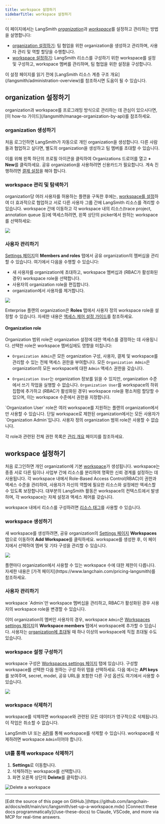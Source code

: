 ```yaml
---
title: workspace 설정하기
sidebarTitle: workspace 설정하기
---
```


이 페이지에서는 LangSmith [_organization_](/langsmith/administration-overview#organizations)과 [_workspace_](/langsmith/administration-overview#workspaces)를 설정하고 관리하는 방법을 설명합니다:

- [organization 설정하기](#set-up-an-organization): 팀 협업을 위한 organization을 생성하고 관리하며, 사용자 관리 및 역할 할당을 수행합니다.
- [workspace 설정하기](#set-up-a-workspace): LangSmith 리소스를 구성하기 위한 workspace를 설정 및 구성하고, workspace 멤버를 관리하며, 팀 협업을 위한 설정을 구성합니다.

<Check>
이 설정 페이지를 읽기 전에 [LangSmith 리소스 계층 구조 개요](/langsmith/administration-overview)를 참조하시면 도움이 될 수 있습니다.
</Check>

## organization 설정하기

<Note>
organization과 workspace를 프로그래밍 방식으로 관리하는 데 관심이 있으시다면, [이 how-to 가이드](/langsmith/manage-organization-by-api)를 참조하세요.
</Note>

### organization 생성하기

처음 로그인하면 LangSmith가 자동으로 개인 organization을 생성합니다. 다른 사람들과 협업하고 싶다면, 별도의 organization을 생성하고 팀 멤버를 초대할 수 있습니다.

이를 위해 왼쪽 하단의 프로필 아이콘을 클릭하여 Organizations 드로어를 열고 **+ New**를 클릭하세요. 공유 organization을 사용하려면 신용카드가 필요합니다. 계속 진행하려면 [결제 설정](/langsmith/billing#set-up-billing-for-your-account)을 해야 합니다.

### workspace 관리 및 탐색하기

organization당 여러 사용자를 허용하는 플랜을 구독한 후에는, [workspace를 설정](/langsmith/administration-overview#workspaces)하여 더 효과적으로 협업하고 서로 다른 사용자 그룹 간에 LangSmith 리소스를 격리할 수 있습니다. workspace 간에 이동하고 각 workspace 내의 리소스(trace project, annotation queue 등)에 액세스하려면, 왼쪽 상단의 picker에서 원하는 workspace를 선택하세요:

![](/langsmith/images/select-workspace.png)

### 사용자 관리하기

[Settings 페이지](https://smith.langchain.com/settings)의 **Members and roles** 탭에서 공유 organization의 멤버십을 관리할 수 있습니다. 여기에서 다음을 수행할 수 있습니다:

- 새 사용자를 organization에 초대하고, workspace 멤버십과 (RBAC가 활성화된 경우) workspace role을 선택합니다.
- 사용자의 organization role을 편집합니다.
- organization에서 사용자를 제거합니다.

![](/langsmith/images/organization-members-and-roles.png)

Enterprise 플랜의 organization은 **Roles** 탭에서 사용자 정의 workspace role을 설정할 수 있습니다. 자세한 내용은 [액세스 제어 설정 가이드](/langsmith/user-management)를 참조하세요.

#### Organization role

Organization 범위 role은 organization 설정에 대한 액세스를 결정하는 데 사용됩니다. 선택한 role은 workspace 멤버십에도 영향을 미칩니다:

- `Organization Admin`은 모든 organization 구성, 사용자, 결제 및 workspace를 관리할 수 있는 전체 액세스 권한을 부여합니다. 모든 `Organization Admin`은 organization의 모든 workspace에 대한 `Admin` 액세스 권한을 갖습니다.
* `Organization User`는 organization 정보를 읽을 수 있지만, organization 수준에서 쓰기 작업을 실행할 수 없습니다. `Organization User`를 workspace의 하위 집합에 추가하고 (RBAC가 활성화된 경우) workspace role을 평소처럼 할당할 수 있으며, 이는 workspace 수준에서 권한을 지정합니다.

<Info>
`Organization User` role은 여러 workspace를 지원하는 플랜의 organization에서만 사용할 수 있습니다. 단일 workspace로 제한된 organization에서는 모든 사용자가 `Organization Admin`입니다. 사용자 정의 organization 범위 role은 사용할 수 없습니다.
</Info>

각 role과 관련된 전체 권한 목록은 [관리 개요](/langsmith/administration-overview#organization-roles) 페이지를 참조하세요.

## workspace 설정하기

처음 로그인하면 개인 organization에 기본 [workspace](/langsmith/administration-overview#workspaces)가 생성됩니다. workspace는 종종 서로 다른 팀이나 사업부 간에 리소스를 분리하여 명확한 신뢰 경계를 설정하는 데 사용됩니다. 각 workspace 내에서 Role-Based Access Control(RBAC)이 권한과 액세스 수준을 관리하여, 사용자가 자신의 역할에 필요한 리소스와 설정에만 액세스할 수 있도록 보장합니다. 대부분의 LangSmith 활동은 workspace의 컨텍스트에서 발생하며, 각 workspace는 자체 설정과 액세스 제어를 갖습니다.

workspace 내에서 리소스를 구성하려면 [리소스 태그](/langsmith/set-up-resource-tags)를 사용할 수 있습니다.

### workspace 생성하기

새 workspace를 생성하려면, 공유 organization의 [Settings 페이지](https://smith.langchain.com/settings) **Workspaces** 탭으로 이동하여 **Add Workspace**를 클릭하세요. workspace를 생성한 후, 이 페이지에서 선택하여 멤버 및 기타 구성을 관리할 수 있습니다.

![](/langsmith/images/create-workspace.png)

<Note>
플랜마다 organization에서 사용할 수 있는 workspace 수에 대한 제한이 다릅니다. 자세한 내용은 [가격 페이지](https://www.langchain.com/pricing-langsmith)를 참조하세요.
</Note>

### 사용자 관리하기

<Info>
workspace `Admin`만 workspace 멤버십을 관리하고, RBAC가 활성화된 경우 사용자의 workspace role을 변경할 수 있습니다.
</Info>

이미 organization의 멤버인 사용자의 경우, workspace `Admin`은 [Workspaces settings 페이지](https://smith.langchain.com/settings/workspaces)의 **Workspace members** 탭에서 workspace에 추가할 수 있습니다. 사용자는 [organization에 초대](#manage-users)될 때 하나 이상의 workspace에 직접 초대될 수도 있습니다.

### workspace 설정 구성하기

workspace 구성은 [Workspaces settings 페이지](https://smith.langchain.com/settings/workspaces) 탭에 있습니다. 구성할 workspace를 선택한 다음 원하는 구성 하위 탭을 선택하세요. 다음 예시는 **API keys**를 보여주며, secret, model, 공유 URL을 포함한 다른 구성 옵션도 여기에서 사용할 수 있습니다.

![](/langsmith/images/workspace-settings.png)

### workspace 삭제하기

<Warning>
workspace를 삭제하면 workspace와 관련된 모든 데이터가 영구적으로 삭제됩니다. 이 작업은 취소할 수 없습니다.
</Warning>

LangSmith UI 또는 [API](https://api.smith.langchain.com/redoc?#tag/workspaces/operation/delete_workspace_api_v1_workspaces__workspace_id__delete)를 통해 workspace를 삭제할 수 있습니다. workspace를 삭제하려면 workspace `Admin`이어야 합니다.

### UI를 통해 workspace 삭제하기

1. **Settings**로 이동합니다.
2. 삭제하려는 workspace를 선택합니다.
3. 화면 오른쪽 상단의 **Delete**를 클릭합니다.

![Delete a workspace](/langsmith/images/delete-workspace.png)

---

<Callout icon="pen-to-square" iconType="regular">
    [Edit the source of this page on GitHub.](https://github.com/langchain-ai/docs/edit/main/src/langsmith/set-up-a-workspace.mdx)
</Callout>
<Tip icon="terminal" iconType="regular">
    [Connect these docs programmatically](/use-these-docs) to Claude, VSCode, and more via MCP for    real-time answers.
</Tip>
